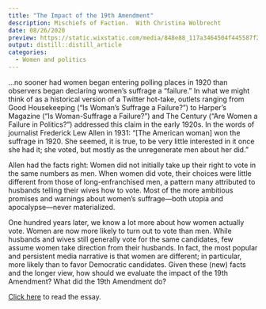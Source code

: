 ---
title: "The Impact of the 19th Amendment"
description: Mischiefs of Faction.  With Christina Wolbrecht
date: 08/26/2020
preview: https://static.wixstatic.com/media/848e88_117a3464504f445587f26ed6ba4cd2c3~mv2.jpg/v1/fill/w_120,h_120,al_c,q_80,usm_0.66_1.00_0.01/WmJ7XgZW_400x400.webp
output: distill::distill_article
categories: 
  - Women and politics
---

...no sooner had women began entering polling places in 1920 than observers began declaring women’s suffrage a “failure.” In what we might think of as a historical version of a Twitter hot-take, outlets ranging from Good Housekeeping (“Is Woman’s Suffrage a Failure?”) to Harper’s Magazine (“Is Woman-Suffrage a Failure?”) and The Century (“Are Women a Failure in Politics?”) addressed this claim in the early 1920s. In the words of journalist Frederick Lew Allen in 1931: “[The American woman] won the suffrage in 1920. She seemed, it is true, to be very little interested in it once she had it; she voted, but mostly as the unregenerate men about her did.”

Allen had the facts right: Women did not initially take up their right to vote in the same numbers as men. When women did vote, their choices were little different from those of long-enfranchised men, a pattern many attributed to husbands telling their wives how to vote. Most of the more ambitious promises and warnings about women’s suffrage—both utopia and apocalypse—never materialized.

One hundred years later, we know a lot more about how women actually vote. Women are now more likely to turn out to vote than men. While husbands and wives still generally vote for the same candidates, few assume women take direction from their husbands. In fact, the most popular and persistent media narrative is that women are different; in particular, more likely than to favor Democratic candidates. Given these (new) facts and the longer view, how should we evaluate the impact of the 19th Amendment? What did the 19th Amendment do?

[Click here](https://www.mischiefsoffaction.com/post/19th-amendment) to read the essay.




